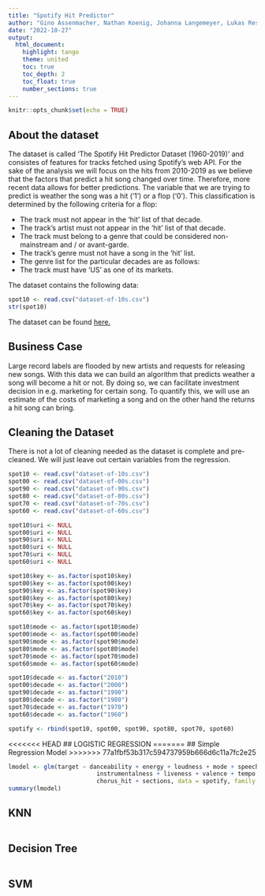 ```yaml
---
title: "Spotify Hit Predictor"
author: "Gino Assenmacher, Nathan Koenig, Johanna Langemeyer, Lukas Resch, Ben Roemer"
date: "2022-10-27"
output:
  html_document: 
    highlight: tango
    theme: united
    toc: true
    toc_depth: 2
    toc_float: true
    number_sections: true
---
```


```r
knitr::opts_chunk$set(echo = TRUE)
```

## About the dataset
The dataset is called 'The Spotify Hit Predictor Dataset (1960-2019)' and consistes of features for tracks fetched using Spotify's web API. For the sake of the analysis we will focus on the hits from 2010-2019 as we believe that the factors that predict a hit song changed over time. Therefore, more recent data allows for better predictions.
The variable that we are trying to predict is weather the song was a hit ('1') or a flop ('0'). This classification is determined by the following criteria for a flop:

* The track must not appear in the 'hit' list of that decade.
* The track's artist must not appear in the 'hit' list of that decade.
* The track must belong to a genre that could be considered non-mainstream and / or avant-garde. 
* The track's genre must not have a song in the 'hit' list.
* The genre list for the particular decades are as follows:
* The track must have 'US' as one of its markets.

The dataset contains the following data:
```r
spot10 <- read.csv("dataset-of-10s.csv")
str(spot10)
```
The dataset can be found [here.](https://www.kaggle.com/datasets/theoverman/the-spotify-hit-predictor-dataset)

## Business Case
Large record labels are flooded by new artists and requests for releasing new songs. With this data we can build an algorithm that predicts weather a song will become a hit or not. By doing so, we can facilitate investment decision in e.g. marketing for certain song. To quantify this, we will use an estimate of the costs of marketing a song and on the other hand the returns a hit song can bring.

## Cleaning the Dataset
There is not a lot of cleaning needed as the dataset is complete and pre-cleaned. We will just leave out certain variables from the regression.

```r

spot10 <- read.csv("dataset-of-10s.csv")
spot00 <- read.csv("dataset-of-00s.csv")
spot90 <- read.csv("dataset-of-90s.csv")
spot80 <- read.csv("dataset-of-80s.csv")
spot70 <- read.csv("dataset-of-70s.csv")
spot60 <- read.csv("dataset-of-60s.csv")

spot10$uri <- NULL
spot00$uri <- NULL
spot90$uri <- NULL
spot80$uri <- NULL
spot70$uri <- NULL
spot60$uri <- NULL

spot10$key <- as.factor(spot10$key)
spot00$key <- as.factor(spot00$key)
spot90$key <- as.factor(spot90$key)
spot80$key <- as.factor(spot80$key)
spot70$key <- as.factor(spot70$key)
spot60$key <- as.factor(spot60$key)

spot10$mode <- as.factor(spot10$mode)
spot00$mode <- as.factor(spot00$mode)
spot90$mode <- as.factor(spot90$mode)
spot80$mode <- as.factor(spot80$mode)
spot70$mode <- as.factor(spot70$mode)
spot60$mode <- as.factor(spot60$mode)

spot10$decade <- as.factor("2010")
spot00$decade <- as.factor("2000")
spot90$decade <- as.factor("1990")
spot80$decade <- as.factor("1980")
spot70$decade <- as.factor("1970")
spot60$decade <- as.factor("1960")

spotify <- rbind(spot10, spot00, spot90, spot80, spot70, spot60)

```

<<<<<<< HEAD
## LOGISTIC REGRESSION
=======
## Simple Regression Model
>>>>>>> 77a1fbf53b317c594737959b666d6c11a7fc2e25

```r

lmodel <- glm(target ~ danceability + energy + loudness + mode + speechiness + acousticness +
                         instrumentalness + liveness + valence + tempo + duration_ms + time_signature + 
                         chorus_hit + sections, data = spotify, family = "binomial")
summary(lmodel)

```





## KNN

```r

```






## Decision Tree

```r

```





## SVM

```r

```

